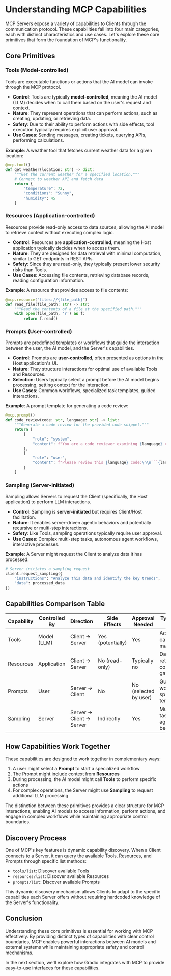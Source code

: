 # Understanding MCP Capabilities

MCP Servers expose a variety of capabilities to Clients through the communication protocol. These capabilities fall into four main categories, each with distinct characteristics and use cases. Let's explore these core primitives that form the foundation of MCP's functionality.

## Core Primitives

### Tools (Model-controlled)

Tools are executable functions or actions that the AI model can invoke through the MCP protocol.

- **Control**: Tools are typically **model-controlled**, meaning the AI model (LLM) decides when to call them based on the user's request and context.
- **Nature**: They represent operations that can perform actions, such as creating, updating, or retrieving data.
- **Safety**: Due to their ability to perform actions with side effects, tool execution typically requires explicit user approval.
- **Use Cases**: Sending messages, creating tickets, querying APIs, performing calculations.

**Example**: A weather tool that fetches current weather data for a given location:

```python
@mcp.tool()
def get_weather(location: str) -> dict:
    """Get the current weather for a specified location."""
    # Connect to weather API and fetch data
    return {
        "temperature": 72,
        "conditions": "Sunny",
        "humidity": 45
    }
```

### Resources (Application-controlled)

Resources provide read-only access to data sources, allowing the AI model to retrieve context without executing complex logic.

- **Control**: Resources are **application-controlled**, meaning the Host application typically decides when to access them.
- **Nature**: They are designed for data retrieval with minimal computation, similar to GET endpoints in REST APIs.
- **Safety**: Since they are read-only, they typically present lower security risks than Tools.
- **Use Cases**: Accessing file contents, retrieving database records, reading configuration information.

**Example**: A resource that provides access to file contents:

```python
@mcp.resource("files://{file_path}")
def read_file(file_path: str) -> str:
    """Read the contents of a file at the specified path."""
    with open(file_path, 'r') as f:
        return f.read()
```

### Prompts (User-controlled)

Prompts are predefined templates or workflows that guide the interaction between the user, the AI model, and the Server's capabilities.

- **Control**: Prompts are **user-controlled**, often presented as options in the Host application's UI.
- **Nature**: They structure interactions for optimal use of available Tools and Resources.
- **Selection**: Users typically select a prompt before the AI model begins processing, setting context for the interaction.
- **Use Cases**: Common workflows, specialized task templates, guided interactions.

**Example**: A prompt template for generating a code review:

```python
@mcp.prompt()
def code_review(code: str, language: str) -> list:
    """Generate a code review for the provided code snippet."""
    return [
        {
            "role": "system",
            "content": f"You are a code reviewer examining {language} code. Provide a detailed review highlighting best practices, potential issues, and suggestions for improvement."
        },
        {
            "role": "user",
            "content": f"Please review this {language} code:\n\n```{language}\n{code}\n```"
        }
    ]
```

### Sampling (Server-initiated)

Sampling allows Servers to request the Client (specifically, the Host application) to perform LLM interactions.

- **Control**: Sampling is **server-initiated** but requires Client/Host facilitation.
- **Nature**: It enables server-driven agentic behaviors and potentially recursive or multi-step interactions.
- **Safety**: Like Tools, sampling operations typically require user approval.
- **Use Cases**: Complex multi-step tasks, autonomous agent workflows, interactive processes.

**Example**: A Server might request the Client to analyze data it has processed:

```python
# Server initiates a sampling request
client.request_sampling({
    "instructions": "Analyze this data and identify the key trends",
    "data": processed_data
})
```

## Capabilities Comparison Table

| Capability | Controlled By | Direction | Side Effects | Approval Needed | Typical Use Cases |
|------------|---------------|-----------|--------------|-----------------|-------------------|
| Tools      | Model (LLM)   | Client → Server | Yes (potentially) | Yes | Actions, API calls, data manipulation |
| Resources  | Application   | Client → Server | No (read-only) | Typically no | Data retrieval, context gathering |
| Prompts    | User          | Server → Client | No | No (selected by user) | Guided workflows, specialized templates |
| Sampling   | Server        | Server → Client → Server | Indirectly | Yes | Multi-step tasks, agentic behaviors |

## How Capabilities Work Together

These capabilities are designed to work together in complementary ways:

1. A user might select a **Prompt** to start a specialized workflow
2. The Prompt might include context from **Resources**
3. During processing, the AI model might call **Tools** to perform specific actions
4. For complex operations, the Server might use **Sampling** to request additional LLM processing

The distinction between these primitives provides a clear structure for MCP interactions, enabling AI models to access information, perform actions, and engage in complex workflows while maintaining appropriate control boundaries.

## Discovery Process

One of MCP's key features is dynamic capability discovery. When a Client connects to a Server, it can query the available Tools, Resources, and Prompts through specific list methods:

- `tools/list`: Discover available Tools
- `resources/list`: Discover available Resources
- `prompts/list`: Discover available Prompts

This dynamic discovery mechanism allows Clients to adapt to the specific capabilities each Server offers without requiring hardcoded knowledge of the Server's functionality.

## Conclusion

Understanding these core primitives is essential for working with MCP effectively. By providing distinct types of capabilities with clear control boundaries, MCP enables powerful interactions between AI models and external systems while maintaining appropriate safety and control mechanisms.

In the next section, we'll explore how Gradio integrates with MCP to provide easy-to-use interfaces for these capabilities. 